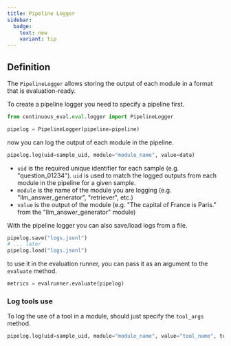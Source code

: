 ```yaml
---
title: Pipeline Logger
sidebar:
  badge:
    text: new
    variant: tip
---
```



## Definition

The `PipelineLogger` allows storing the output of each module in a format that is evaluation-ready.

To create a pipeline logger you need to specify a pipeline first.

```python
from continuous_eval.eval.logger import PipelineLogger

pipelog = PipelineLogger(pipeline=pipeline)
```

now you can log the output of each module in the pipeline.

```python
pipelog.log(uid=sample_uid, module="module_name", value=data)
```

- `uid` is the required unique identifier for each sample (e.g. "question_01234"). `uid` is used to match the logged outputs from each module in the pipeline for a given sample.
- `module` is the name of the module you are logging (e.g. "llm_answer_generator", "retriever", etc.)
- `value` is the output of the module (e.g. "The capital of France is Paris." from the "llm_answer_generator" module)

With the pipeline logger you can also save/load logs from a file.

```python
pipelog.save("logs.jsonl")
# ... later
pipelog.load("logs.jsonl")
```

to use it in the evaluation runner, you can pass it as an argument to the `evaluate` method.

```python
metrics = evalrunner.evaluate(pipelog)
```

### Log tools use

To log the use of a tool in a module, should just specify the `tool_args` method.

```python
pipelog.log(uid=sample_uid, module="module_name", value="tool_name", tool_args={"a": a, "b": b})
```
